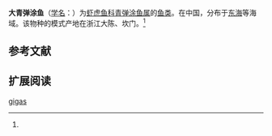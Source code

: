 {{Speciesbox
| status = 
| status_system = 
| image = 
| taxon= Scartelaos gigas
| authority = Chu et Wu, 1963<ref name='id8411'>{{cite web| url =http://www.bioinfo.cn/db05/BjdwSpecies.php?action=view&id=8411| title =大青弹涂鱼| work =中国动物物种编目数据库| publisher =中国科学院微生物研究所| author =中国科学院动物研究所| accessdate =2009-04-16| deadurl =yes| archiveurl =https://web.archive.org/web/20160305072747/http://www.bioinfo.cn/db05/BjdwSpecies.php?action=view&id=8411| archivedate =2016-03-05}}</ref>
}}

'''大青弹涂鱼'''（[[学名|学名]]：{{lang|la|'''''Scartelaos gigas'''''}}）为[[虾虎鱼科|虾虎鱼科]][[青弹涂鱼属|青弹涂鱼属]]的[[鱼类|鱼类]]。在中国，分布于[[东海|东海]]等海域。该物种的模式产地在浙江大陈、坎门。<ref name='id8411'/>

== 参考文献 ==
{{reflist}}

== 扩展阅读 ==
{{refbegin}}
{{wikispecies-inline|Scartelaos gigas|大青弹涂鱼}}
{{refend}}
{{Taxonbar|from=Q1888585}}

[[Category:青弹涂鱼属|gigas]]


{{Perciformes-stub}}